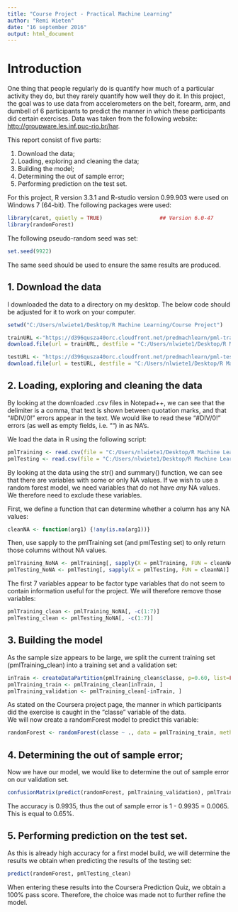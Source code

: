 ---
title: "Course Project - Practical Machine Learning"
author: "Remi Wieten"
date: "16 september 2016"
output: html_document
---

# Introduction

One thing that people regularly do is quantify how much of a particular activity they do, but they rarely quantify how well they do it. In this project, the goal was to use data from accelerometers on the belt, forearm, arm, and dumbell of 6 participants to predict the manner in which these participants did certain exercises. Data was taken from the following website: <http://groupware.les.inf.puc-rio.br/har>.


This report consist of five parts:  

1. Download the data;  
2. Loading, exploring and cleaning the data;  
3. Building the model;  
4. Determining the out of sample error;  
5. Performing prediction on the test set.   


For this project, R version 3.3.1 and R-studio version 0.99.903 were used on Windows 7 (64-bit). The following packages were used:

```{r packages}
library(caret, quietly = TRUE)                  ## Version 6.0-47
library(randomForest)
```
  
  
The following pseudo-random seed was set:

```{r seed}
set.seed(9922)
```

The same seed should be used to ensure the same results are produced.  


## 1. Download the data

I downloaded the data to a directory on my desktop. The below code should be adjusted for it to work on your computer.

```{r downloading}
setwd("C:/Users/nlwiete1/Desktop/R Machine Learning/Course Project")

trainURL <-"https://d396qusza40orc.cloudfront.net/predmachlearn/pml-training.csv"
download.file(url = trainURL, destfile = "C:/Users/nlwiete1/Desktop/R Machine Learning/Course Project/pml-training.csv")

testURL <- "https://d396qusza40orc.cloudfront.net/predmachlearn/pml-testing.csv"
download.file(url = testURL, destfile = "C:/Users/nlwiete1/Desktop/R Machine Learning/Course Project/pml-testing.csv")
```

## 2. Loading, exploring and cleaning the data

By looking at the downloaded .csv files in Notepad++, we can see that the delimiter is a comma, that text is shown between quotation marks, and that "#DIV/0!" errors appear in the text. We would like to read these "#DIV/0!" errors (as well as empty fields, i.e. "") in as NA's.

We load the data in R using the following script:

```{r loading}
pmlTraining <- read.csv(file = "C:/Users/nlwiete1/Desktop/R Machine Learning/Course Project/pml-training.csv", na.strings = c("NA", "#DIV/0!", ""))
pmlTesting <- read.csv(file = "C:/Users/nlwiete1/Desktop/R Machine Learning/Course Project/pml-testing.csv", na.strings = c("NA", "#DIV/0!",""))
```

By looking at the data using the str() and summary() function, we can see that there are variables with some or only NA values. If we wish to use a random forest model, we need variables that do not have *any* NA values. We therefore need to exclude these variables.

First, we define a function that can determine whether a column has any NA values:

```{r cleaning1}
cleanNA <- function(arg1) {!any(is.na(arg1))}
```

Then, use sapply to the pmlTraining set (and pmlTesting set) to only return those columns without NA values.

```{r cleaning2}
pmlTraining_NoNA <- pmlTraining[, sapply(X = pmlTraining, FUN = cleanNA)]
pmlTesting_NoNA <- pmlTesting[, sapply(X = pmlTesting, FUN = cleanNA)]
```

The first 7 variables appear to be factor type variables that do not seem to contain information useful for the project. We will therefore remove those variables:

```{r factor}
pmlTraining_clean <- pmlTraining_NoNA[, -c(1:7)]
pmlTesting_clean <- pmlTesting_NoNA[, -c(1:7)]
```


## 3. Building the model

As the sample size appears to be large, we split the current training set (pmlTraining_clean) into a training set and a validation set:

```{r validation}
inTrain <- createDataPartition(pmlTraining_clean$classe, p=0.60, list=FALSE)
pmlTraining_train <- pmlTraining_clean[inTrain, ] 
pmlTraining_validation <- pmlTraining_clean[-inTrain, ]
```

As stated on the Coursera project page, the manner in which participants did the exercise is caught in the "classe" variable of the data.   
We will now create a randomForest model to predict this variable:

```{r model}
randomForest <- randomForest(classe ~ ., data = pmlTraining_train, method = "class")
```


## 4. Determining the out of sample error;  

Now we have our model, we would like to determine the out of sample error on our validation set.

```{r error}
confusionMatrix(predict(randomForest, pmlTraining_validation), pmlTraining_validation$classe)
```

The accuracy is 0.9935, thus the out of sample error is 1 - 0.9935 = 0.0065. This is equal to 0.65%.


## 5. Performing prediction on the test set.

As this is already high accuracy for a first model build, we will determine the results we obtain when predicting the results of the testing set:

```{r prediction}
predict(randomForest, pmlTesting_clean)
```

When entering these results into the Coursera Prediction Quiz, we obtain a 100% pass score. Therefore, the choice was made not to further refine the model.
